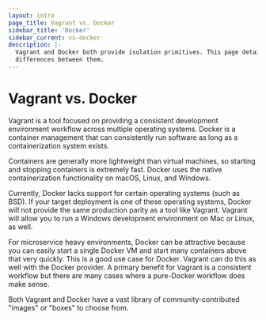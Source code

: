 ```yaml
---
layout: intro
page_title: Vagrant vs. Docker
sidebar_title: 'Docker'
sidebar_current: vs-docker
description: |-
  Vagrant and Docker both provide isolation primitives. This page details the
  differences between them.
---
```


# Vagrant vs. Docker

Vagrant is a tool focused on providing a consistent development environment
workflow across multiple operating systems. Docker is a container management
that can consistently run software as long as a containerization system exists.

Containers are generally more lightweight than virtual machines, so starting
and stopping containers is extremely fast. Docker uses the native
containerization functionality on macOS, Linux, and Windows.

Currently, Docker lacks support for certain operating systems (such as
BSD). If your target deployment is one of these operating systems,
Docker will not provide the same production parity as a tool like Vagrant.
Vagrant will allow you to run a Windows development environment on Mac or Linux,
as well.

For microservice heavy environments, Docker can be attractive because you
can easily start a single Docker VM and start many containers above that
very quickly. This is a good use case for Docker. Vagrant can do this as well
with the Docker provider. A primary benefit for Vagrant is a consistent workflow
but there are many cases where a pure-Docker workflow does make sense.

Both Vagrant and Docker have a vast library of community-contributed "images"
or "boxes" to choose from.
